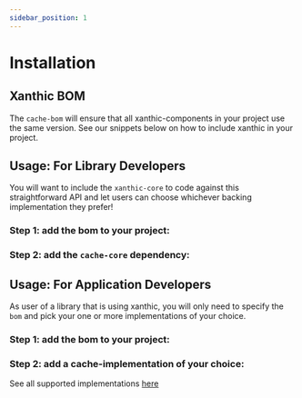 ```yaml
---
sidebar_position: 1
---
```



# Installation

## Xanthic BOM

The `cache-bom` will ensure that all xanthic-components in your project use the same version. See our snippets below on how to include xanthic in your project.

## Usage: For Library Developers

You will want to include the `xanthic-core` to code against this straightforward API and let users can choose whichever backing implementation they prefer!

### Step 1: add the bom to your project:

<JavaDependency group="io.github.xanthic.cache" name="cache-bom" version="0.4.2" bom="true" scope="api" />

### Step 2: add the `cache-core` dependency:

<JavaDependency group="io.github.xanthic.cache" name="cache-core" scope="api" />

## Usage: For Application Developers

As user of a library that is using xanthic, you will only need to specify the `bom` and pick your one or more implementations of your choice.

### Step 1: add the bom to your project:

<JavaDependency group="io.github.xanthic.cache" name="cache-bom" version="0.4.2" bom="true" scope="implementation" />

### Step 2: add a cache-implementation of your choice:

See all supported implementations [here](/provider/)

<JavaDependency group="io.github.xanthic.cache" name="cache-provider-caffeine3" scope="implementation" />
